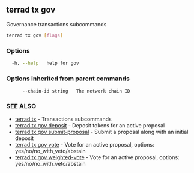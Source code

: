 ## terrad tx gov

Governance transactions subcommands

```sh Terrad
terrad tx gov [flags]
```

### Options

```sh Terrad
  -h, --help   help for gov
```

### Options inherited from parent commands

```
      --chain-id string   The network chain ID
```

### SEE ALSO

* [terrad tx](terrad_tx.md)	 - Transactions subcommands
* [terrad tx gov deposit](terrad_tx_gov_deposit.md)	 - Deposit tokens for an active proposal
* [terrad tx gov submit-proposal](terrad_tx_gov_submit-proposal.md)	 - Submit a proposal along with an initial deposit
* [terrad tx gov vote](terrad_tx_gov_vote.md)	 - Vote for an active proposal, options: yes/no/no_with_veto/abstain
* [terrad tx gov weighted-vote](terrad_tx_gov_weighted-vote.md)	 - Vote for an active proposal, options: yes/no/no_with_veto/abstain


